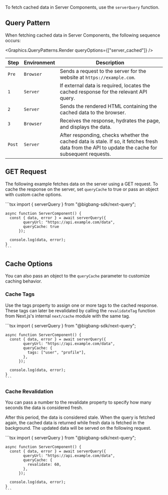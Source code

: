 To fetch cached data in Server Components, use the `serverQuery` function.

## Query Pattern

When fetching cached data in Server Components, the following sequence occurs:

<Graphics.QueryPatterns.Render queryOptions={["server_cached"]} />

| Step   | Environment | Description                                                                                                                                       |
| ------ | ----------- | ------------------------------------------------------------------------------------------------------------------------------------------------- |
| `Pre`  | `Browser`   | Sends a request to the server for the website at `https://example.com`.                                                                           |
| `1`    | `Server`    | If external data is required, locates the cached response for the relevant API query.                                                             |
| `2`    | `Server`    | Sends the rendered HTML containing the cached data to the browser.                                                                                |
| `3`    | `Browser`   | Receives the response, hydrates the page, and displays the data.                                                                                  |
| `Post` | `Server`    | After responding, checks whether the cached data is stale. If so, it fetches fresh data from the API to update the cache for subsequent requests. |

## GET Request

The following example fetches data on the server using a GET request.
To cache the response on the server, set `queryCache` to true or pass an object with custom cache options.

<TabsCodeBlock defaultValue="server-component">
  <TabItem value="server-component" label="Server Component">
    ```tsx
    import { serverQuery } from "@bigbang-sdk/next-query";

    async function ServerComponent() {
      const { data, error } = await serverQuery({
            queryUrl: "https://api.example.com/data",
            queryCache: true
          });

      console.log(data, error);
    }
    ```

  </TabItem>
</TabsCodeBlock>

## Cache Options

You can also pass an object to the `queryCache` parameter to customize caching behavior.

### Cache Tags

Use the tags property to assign one or more tags to the cached response.
These tags can later be revalidated by calling the `revalidateTag` function from Next.js's internal `next/cache` module with the same tag.

<TabsCodeBlock defaultValue="server-component">
  <TabItem value="server-component" label="Server Component">
    ```tsx
    import { serverQuery } from "@bigbang-sdk/next-query";

    async function ServerComponent() {
      const { data, error } = await serverQuery({
            queryUrl: "https://api.example.com/data",
            queryCache: {
              tags: ["user", "profile"],
            },
          });

      console.log(data, error);
    }
    ```

  </TabItem>
</TabsCodeBlock>

### Cache Revalidation

You can pass a number to the revalidate property to specify how many seconds the data is considered fresh.

After this period, the data is considered stale. When the query is fetched again, the cached data is returned while fresh data is fetched in the background.
The updated data will be served on the following request.

<TabsCodeBlock defaultValue="server-component">
  <TabItem value="server-component" label="Server Component">
    ```tsx
    import { serverQuery } from "@bigbang-sdk/next-query";

    async function ServerComponent() {
      const { data, error } = await serverQuery({
            queryUrl: "https://api.example.com/data",
            queryCache: {
              revalidate: 60,
            },
          });

      console.log(data, error);
    }
    ```

  </TabItem>
</TabsCodeBlock>
